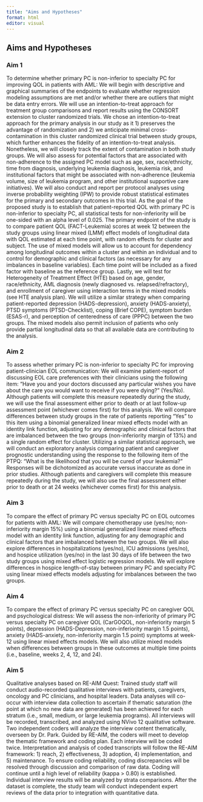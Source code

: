 ```yaml
---
title: "Aims and Hypotheses"
format: html
editor: visual
---
```


## Aims and Hypotheses


### Aim 1 
To determine whether primary PC is non-inferior to specialty PC for improving QOL in patients with AML: We will begin with descriptive and graphical summaries of the endpoints to evaluate whether regression modeling assumptions are met and/or whether there are outliers that might be data entry errors. We will use an intention-to-treat approach for treatment group comparisons and report results using the CONSORT extension to cluster randomized trials. We chose an intention-to-treat approach for the primary analysis in our study as it 1) preserves the advantage of randomization and 2) we anticipate minimal cross-contamination in this cluster randomized clinical trial between study groups, which further enhances the fidelity of an intention-to-treat analysis. Nonetheless, we will closely track the extent of contamination in both study groups. We will also assess for potential factors that are associated with non-adherence to the assigned PC model such as age, sex, race/ethnicity, time from diagnosis, underlying leukemia diagnosis, leukemia risk, and institutional factors that might be associated with non-adherence (leukemia volume, size of leukemia program, and other institutional supportive care initiatives). We will also conduct and report per protocol analyses using inverse probability weighting (IPW) to provide robust statistical estimates for the primary and secondary outcomes in this trial. As the goal of the proposed study is to establish that patient-reported QOL with primary PC is non-inferior to specialty PC, all statistical tests for non-inferiority will be one-sided with an alpha level of 0.025. The primary endpoint of the study is to compare patient QOL (FACT-Leukemia) scores at week 12 between the study groups using linear mixed (LMM) effect models of longitudinal data with QOL estimated at each time point, with random effects for cluster and subject. The use of mixed models will allow us to account for dependency among longitudinal outcomes within a cluster and within an individual and to control for demographic and clinical factors (as necessary for any imbalances in baseline variables). Each time point will be included as a fixed factor with baseline as the reference group. Lastly, we will test for Heterogeneity of Treatment Effect (HTE) based on age, gender, race/ethnicity, AML diagnosis (newly diagnosed vs. relapsed/refractory), and enrollment of caregiver using interaction terms in the mixed models (see HTE analysis plan). We will utilize a similar strategy when comparing patient-reported depression (HADS-depression), anxiety (HADS-anxiety), PTSD symptoms (PTSD-Checklist), coping (Brief COPE), symptom burden (ESAS-r), and perception of centeredness of care (PPPC) between the two groups. The mixed models also permit inclusion of patients who only provide partial longitudinal data so that all available data are contributing to the analysis.

### Aim 2
To assess whether primary PC is non-inferior to specialty PC for improving patient-clinician EOL communication: We will examine patient-report of discussing EOL care preferences with their clinicians using the following item: “Have you and your doctors discussed any particular wishes you have about the care you would want to receive if you were dying?” (Yes/No). Although patients will complete this measure repeatedly during the study, we will use the final assessment either prior to death or at last follow-up assessment point (whichever comes first) for this analysis. We will compare differences between study groups in the rate of patients reporting “Yes” to this item using a binomial generalized linear mixed effects model with an identity link function, adjusting for any demographic and clinical factors that are imbalanced between the two groups (non-inferiority margin of 13%) and a single random effect for cluster. Utilizing a similar statistical approach, we will conduct an exploratory analysis comparing patient and caregiver prognostic understanding using the response to the following item of the PTPQ: “What is the likelihood that you will be cured of your leukemia?” Responses will be dichotomized as accurate versus inaccurate as done in prior studies. Although patients and caregivers will complete this measure repeatedly during the study, we will also use the final assessment either prior to death or at 24 weeks (whichever comes first) for this analysis.

### Aim 3
To compare the effect of primary PC versus specialty PC on EOL outcomes for patients with AML: We will compare chemotherapy use (yes/no; non-inferiority margin 15%) using a binomial generalized linear mixed effects model with an identity link function, adjusting for any demographic and clinical factors that are imbalanced between the two groups. We will also explore differences in hospitalizations (yes/no), ICU admissions (yes/no), and hospice utilization (yes/no) in the last 30 days of life between the two study groups using mixed effect logistic regression models. We will explore differences in hospice length-of-stay between primary PC and specialty PC using linear mixed effects models adjusting for imbalances between the two groups.

### Aim 4
To compare the effect of primary PC versus specialty PC on caregiver QOL and psychological distress: We will assess the non-inferiority of primary PC versus specialty PC on caregiver QOL (CarGOQOL, non-inferiority margin 5 points), depression (HADS-Depression, non-inferiority margin 1.5 points), anxiety (HADS-anxiety, non-inferiority margin 1.5 point) symptoms at week-12 using linear mixed effects models. We will also utilize mixed models when differences between groups in these outcomes at multiple time points (i.e., baseline, weeks 2, 4, 12, and 24).

### Aim 5 
Qualitative analyses based on RE-AIM Quest: Trained study staff will conduct audio-recorded qualitative interviews with patients, caregivers, oncology and PC clinicians, and hospital leaders. Data analyses will co-occur with interview data collection to ascertain if thematic saturation (the point at which no new data are generated) has been achieved for each stratum (i.e., small, medium, or large leukemia programs). All interviews will be recorded, transcribed, and analyzed using NVivo 12 qualitative software. Two independent coders will analyze the interview content thematically, overseen by Dr. Park. Guided by RE-AIM, the coders will meet to develop the thematic framework and coding plan. Each interview will be coded twice. Interpretation and analysis of coded transcripts will follow the RE-AIM framework: 1) reach, 2) effectiveness, 3) adoption, 4) implementation, and 5) maintenance. To ensure coding reliability, coding discrepancies will be resolved through discussion and comparison of raw data. Coding will continue until a high level of reliability (kappa > 0.80) is established. Individual interview results will be analyzed by strata comparisons. After the dataset is complete, the study team will conduct independent expert reviews of the data prior to integration with quantitative data.
